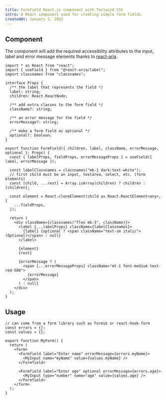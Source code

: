 ```yaml
---
title: Formfield React.js component with Tailwind CSS
intro: A React component used for creating simple form fields.
createdAt: January 5, 2022
---
```


## Component

The component will add the required accessibility attributes to the input, label and error message elements
thanks to [react-aria](https://react-spectrum.adobe.com/react-aria/index.html).

```tsx title="components/form-field.tsx"
import * as React from "react";
import { useField } from "@react-aria/label";
import classnames from "classnames";

interface Props {
  /** the label that represents the field */
  label: string;
  children: React.ReactNode;

  /** add extra classes to the form field */
  className?: string;

  /** an error message for the field */
  errorMessage?: string;

  /** make a form field as optional */
  optional?: boolean;
}

export function FormField({ children, label, className, errorMessage, optional }: Props) {
  const { labelProps, fieldProps, errorMessageProps } = useField({ label, errorMessage });

  const labelClassnames = classnames("mb-1 dark:text-white");
  // first child must be an input, textarea, select, etc. (form elements)
  const [child, ...rest] = Array.isArray(children) ? children : [children];

  const element = React.cloneElement(child as React.ReactElement<any>, {
    ...fieldProps,
  });

  return (
    <div className={classnames("flex mb-3", className)}>
      <label {...labelProps} className={labelClassnames}>
        {label} {optional ? <span className="text-sm italic">(Optional)</span> : null}
      </label>

      {element}
      {rest}

      {errorMessage ? (
        <span {...errorMessageProps} className="mt-1 font-medium text-red-500">
          {errorMessage}
        </span>
      ) : null}
    </div>
  );
}
```

## Usage

```tsx
// can come from a form library such as Formik or react-hook-form
const errors = {};
const values = {};

export function MyForm() {
  return (
    <form>
      <Formfield label="Enter name" errorMessage={errors.myName}>
        <MyInput name="myName" value={values.myName} />
      </Formfield>

      <Formfield label="Enter age" optional errorMessage={errors.age}>
        <MyInput type="number" name="age" value={values.age} />
      </Formfield>
    </form>
  );
}
```
